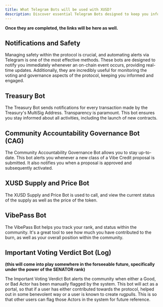 ```yaml
---
title: What Telegram Bots will be used with XUSD?
description: Discover essential Telegram Bots designed to keep you informed about the protocol, ensuring transparency, safety, and active participation.
---
```

**Once they are completed, the links will be here as well.** 

## Notifications and Safety

Managing safety within the protocol is crucial, and automating alerts via Telegram is one of the most effective methods. These bots are designed to notify you immediately whenever an on-chain event occurs, providing real-time updates. Additionally, they are incredibly useful for monitoring the voting and governance aspects of the protocol, keeping you informed and engaged.

## Treasury Bot

The Treasury Bot sends notifications for every transaction made by the Treasury's MultiSig Address. Transparency is paramount. This bot ensures you stay informed about all activities, including the launch of new contracts.

## Community Accountability Governance Bot (CAG)

The Community Accountability Governance Bot allows you to stay up-to-date. This bot alerts you whenever a new class of a Vibe Credit proposal is submitted. It also notifies you when a proposal is approved and subsequently activated.

## XUSD Supply and Price Bot

The XUSD Supply and Price Bot is used to call, and view the current status of the supply as well as the price of the token.

## VibePass Bot

The VibePass Bot helps you track your rank, and status within the community. It's a great tool to see how much you have contributed to the burn, as well as your overall position within the community.

## Important Voting Verdict Bot (Log)

**(this will come into play somewhere in the forseeable future, specifically under the power of the SENATOR rank)**

The Important Voting Verdict Bot alerts the community when either a Good, or Bad Actor has been manually flagged by the system.
This bot will act as a portal, so that if a user has either contributed towards the protocol, helped out in some benevolent way or a user is known to create rugpulls. This is so that other users can flag those Actors in the system for future reference.